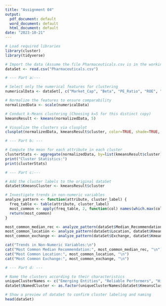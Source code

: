 ---
title: "Assignment 04"
output:
  pdf_document: default
  word_document: default
  html_document: default
date: "2023-10-21"
---

```{r}
# Load required libraries
library(cluster)
library(tidyverse)

# Import the data (Assume the file Pharmaceuticals.csv is in the working directory)
dataSet <- read.csv("Pharmaceuticals.csv")

# --- Part a:---

# Select only the numerical features for clustering
numericalData <- dataSet[, c("Market_Cap", "Beta", "PE_Ratio", "ROE", "ROA", "Asset_Turnover", "Leverage", "Rev_Growth", "Net_Profit_Margin")]

# Normalize the features to ensure comparability
normalizedData <- scale(numericalData)

# Conduct k-Means clustering (Choosing k=5 for this distinct copy)
kmeansResult <- kmeans(normalizedData, 5)

# Visualize the clusters via clusplot
clusplot(normalizedData, kmeansResult$cluster, color=TRUE, shade=TRUE, labels=2, lines=0)

# --- Part b: ---

# Compute the mean for each attribute in each cluster
clusterStats <- aggregate(normalizedData, by=list(kmeansResult$cluster), FUN=mean)
print("Cluster Statistics:")
print(clusterStats)

# --- Part c:---

# Add the cluster labels to the original dataSet
dataSet$KmeansCluster <- kmeansResult$cluster

# Investigate trends in non-numeric variables
analyze_pattern <- function(attribute, cluster_label) {
  freq_table <- table(attribute, cluster_label)
  most_common <- apply(freq_table, 2, function(col) names(which.max(col)))
  return(most_common)
}

most_common_median_rec <- analyze_pattern(dataSet$Median_Recommendation, dataSet$KmeansCluster)
most_common_location <- analyze_pattern(dataSet$Location, dataSet$KmeansCluster)
most_common_exchange <- analyze_pattern(dataSet$Exchange, dataSet$KmeansCluster)

cat("Trends in Non-Numeric Variables:\n")
cat("Most Common Median Recommendation:", most_common_median_rec, "\n")
cat("Most Common Location:", most_common_location, "\n")
cat("Most Common Exchange:", most_common_exchange, "\n")

# --- Part d: ---

# Name the clusters according to their characteristics
uniqueClusterNames <- c("Emerging Entities", "Reliable Performers", "High Risk-Reward", "Profit Leaders", "Volatile Ventures")
dataSet$NamedCluster <- as.factor(uniqueClusterNames[dataSet$KmeansCluster])

# Show a preview of dataSet to confirm cluster labeling and naming
head(dataSet)

```
